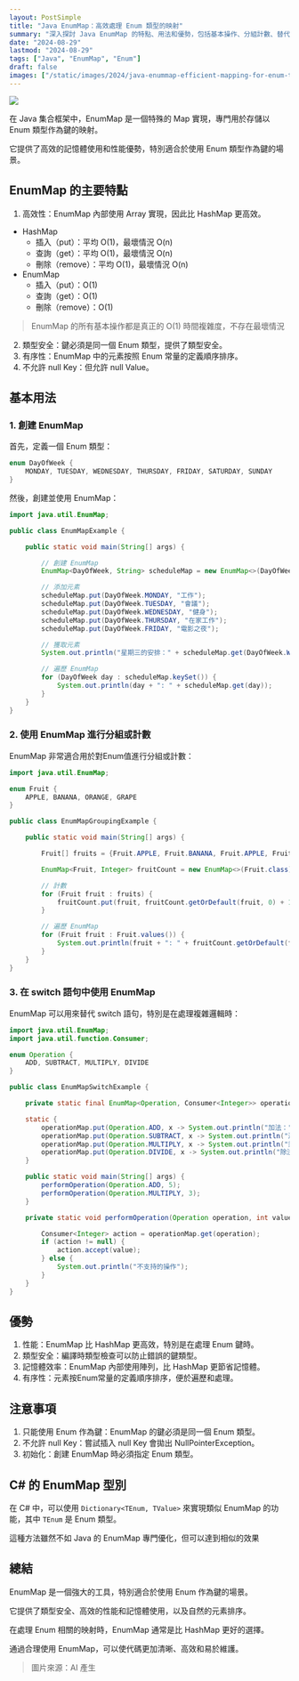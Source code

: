 ```yaml
---
layout: PostSimple
title: "Java EnumMap：高效處理 Enum 類型的映射"
summary: "深入探討 Java EnumMap 的特點、用法和優勢，包括基本操作、分組計數、替代 switch 語句等實例，幫助開發者更好地利用這一強大工具"
date: "2024-08-29"
lastmod: "2024-08-29"
tags: ["Java", "EnumMap", "Enum"]
draft: false
images: ["/static/images/2024/java-enummap-efficient-mapping-for-enum-types/cover.webp"]
---
```


![](https://image.cashwu.com/2024/java-enummap-efficient-mapping-for-enum-types/cover.webp)


在 Java 集合框架中，EnumMap 是一個特殊的 Map 實現，專門用於存儲以 Enum 類型作為鍵的映射。

它提供了高效的記憶體使用和性能優勢，特別適合於使用 Enum 類型作為鍵的場景。

## EnumMap 的主要特點

1. 高效性：EnumMap 內部使用 Array 實現，因此比 HashMap 更高效。


- HashMap
    - 插入（put）：平均 O(1)，最壞情況 O(n)
    - 查詢（get）：平均 O(1)，最壞情況 O(n)
    - 刪除（remove）：平均 O(1)，最壞情況 O(n)
- EnumMap
    - 插入（put）：O(1)
    - 查詢（get）：O(1)
    - 刪除（remove）：O(1)

> EnumMap 的所有基本操作都是真正的 O(1) 時間複雜度，不存在最壞情況

2. 類型安全：鍵必須是同一個 Enum 類型，提供了類型安全。
3. 有序性：EnumMap 中的元素按照 Enum 常量的定義順序排序。
4. 不允許 null Key：但允許 null Value。

## 基本用法

### 1. 創建 EnumMap

首先，定義一個 Enum 類型：

```java
enum DayOfWeek {
    MONDAY, TUESDAY, WEDNESDAY, THURSDAY, FRIDAY, SATURDAY, SUNDAY
}
```

然後，創建並使用 EnumMap：

```java
import java.util.EnumMap;

public class EnumMapExample {

    public static void main(String[] args) {

        // 創建 EnumMap
        EnumMap<DayOfWeek, String> scheduleMap = new EnumMap<>(DayOfWeek.class);

        // 添加元素
        scheduleMap.put(DayOfWeek.MONDAY, "工作");
        scheduleMap.put(DayOfWeek.TUESDAY, "會議");
        scheduleMap.put(DayOfWeek.WEDNESDAY, "健身");
        scheduleMap.put(DayOfWeek.THURSDAY, "在家工作");
        scheduleMap.put(DayOfWeek.FRIDAY, "電影之夜");

        // 獲取元素
        System.out.println("星期三的安排：" + scheduleMap.get(DayOfWeek.WEDNESDAY));

        // 遍歷 EnumMap
        for (DayOfWeek day : scheduleMap.keySet()) {
            System.out.println(day + ": " + scheduleMap.get(day));
        }
    }
}
```

### 2. 使用 EnumMap 進行分組或計數

EnumMap 非常適合用於對Enum值進行分組或計數：

```java
import java.util.EnumMap;

enum Fruit {
    APPLE, BANANA, ORANGE, GRAPE
}

public class EnumMapGroupingExample {

    public static void main(String[] args) {

        Fruit[] fruits = {Fruit.APPLE, Fruit.BANANA, Fruit.APPLE, Fruit.ORANGE, Fruit.GRAPE, Fruit.APPLE};

        EnumMap<Fruit, Integer> fruitCount = new EnumMap<>(Fruit.class);

        // 計數
        for (Fruit fruit : fruits) {
            fruitCount.put(fruit, fruitCount.getOrDefault(fruit, 0) + 1);
        }

        // 遍歷 EnumMap
        for (Fruit fruit : Fruit.values()) {
            System.out.println(fruit + ": " + fruitCount.getOrDefault(fruit, 0));
        }
    }
}
```

### 3. 在 switch 語句中使用 EnumMap

EnumMap 可以用來替代 switch 語句，特別是在處理複雜邏輯時：

```java
import java.util.EnumMap;
import java.util.function.Consumer;

enum Operation {
    ADD, SUBTRACT, MULTIPLY, DIVIDE
}

public class EnumMapSwitchExample {

    private static final EnumMap<Operation, Consumer<Integer>> operationMap = new EnumMap<>(Operation.class);

    static {
        operationMap.put(Operation.ADD, x -> System.out.println("加法：" + (x + x)));
        operationMap.put(Operation.SUBTRACT, x -> System.out.println("減法：" + (x - x)));
        operationMap.put(Operation.MULTIPLY, x -> System.out.println("乘法：" + (x * x)));
        operationMap.put(Operation.DIVIDE, x -> System.out.println("除法：" + (x / x)));
    }

    public static void main(String[] args) {
        performOperation(Operation.ADD, 5);
        performOperation(Operation.MULTIPLY, 3);
    }

    private static void performOperation(Operation operation, int value) {

        Consumer<Integer> action = operationMap.get(operation);
        if (action != null) {
            action.accept(value);
        } else {
            System.out.println("不支持的操作");
        }
    }
}
```

## 優勢

1. 性能：EnumMap 比 HashMap 更高效，特別是在處理 Enum 鍵時。
2. 類型安全：編譯時類型檢查可以防止錯誤的鍵類型。
3. 記憶體效率：EnumMap 內部使用陣列，比 HashMap 更節省記憶體。
4. 有序性：元素按Enum常量的定義順序排序，便於遍歷和處理。

## 注意事項

1. 只能使用 Enum 作為鍵：EnumMap 的鍵必須是同一個 Enum 類型。
2. 不允許 null Key：嘗試插入 null Key 會拋出 NullPointerException。
3. 初始化：創建 EnumMap 時必須指定 Enum 類型。

## C# 的 EnumMap 型別

在 C# 中，可以使用 `Dictionary<TEnum, TValue>` 來實現類似 EnumMap 的功能，其中 `TEnum` 是 Enum 類型。

這種方法雖然不如 Java 的 EnumMap 專門優化，但可以達到相似的效果

## 總結

EnumMap 是一個強大的工具，特別適合於使用 Enum 作為鍵的場景。

它提供了類型安全、高效的性能和記憶體使用，以及自然的元素排序。

在處理 Enum 相關的映射時，EnumMap 通常是比 HashMap 更好的選擇。

通過合理使用 EnumMap，可以使代碼更加清晰、高效和易於維護。


> 圖片來源：AI 產生

